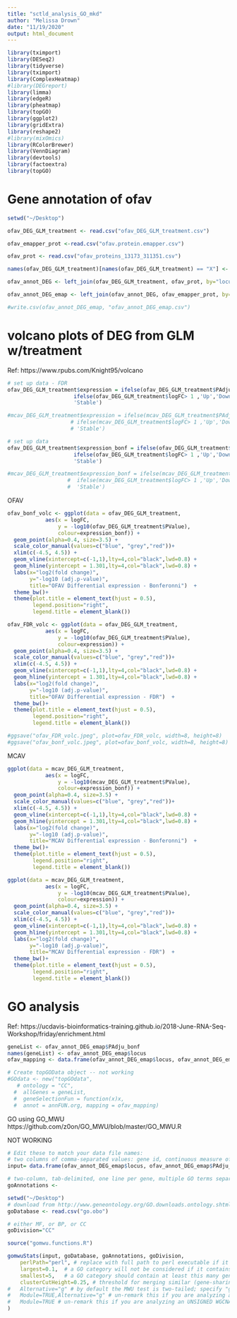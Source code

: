 ```yaml
---
title: "sctld_analysis_GO_mkd"
author: "Melissa Drown"
date: "11/19/2020"
output: html_document
---
```


```r
library(tximport)
library(DESeq2)
library(tidyverse)
library(tximport)
library(ComplexHeatmap)
#library(DEGreport)
library(limma)
library(edgeR)
library(pheatmap)
library(topGO)
library(ggplot2)
library(gridExtra)
library(reshape2)
#library(mixOmics)
library(RColorBrewer)
library(VennDiagram)
library(devtools)
library(factoextra)
library(topGO)
```

# Gene annotation of ofav
```r
setwd("~/Desktop")

ofav_DEG_GLM_treatment <- read.csv("ofav_DEG_GLM_treatment.csv")

ofav_emapper_prot <-read.csv("ofav.protein.emapper.csv")

ofav_prot <- read.csv("ofav_proteins_13173_311351.csv")

```

```r
names(ofav_DEG_GLM_treatment)[names(ofav_DEG_GLM_treatment) == "X"] <- "locus"
```


```r
ofav_annot_DEG <- left_join(ofav_DEG_GLM_treatment, ofav_prot, by="locus")
```

```r
ofav_annot_DEG_emap <- left_join(ofav_annot_DEG, ofav_emapper_prot, by="protein_product")
```

```r
#write.csv(ofav_annot_DEG_emap, "ofav_annot_DEG_emap.csv")
```

# volcano plots of DEG from GLM w/treatment
Ref: https://www.rpubs.com/Knight95/volcano
```r
# set up data - FDR
ofav_DEG_GLM_treatment$expression = ifelse(ofav_DEG_GLM_treatment$PAdju_BH < 0.05 & abs(ofav_DEG_GLM_treatment$logFC) >= 1, 
                     ifelse(ofav_DEG_GLM_treatment$logFC> 1 ,'Up','Down'),
                     'Stable')

#mcav_DEG_GLM_treatment$expression = ifelse(mcav_DEG_GLM_treatment$PAdju_BH < 0.05 & abs(mcav_DEG_GLM_treatment$logFC) >= 1, 
                    # ifelse(mcav_DEG_GLM_treatment$logFC> 1 ,'Up','Down'),
                    # 'Stable')
```

```r
# set up data
ofav_DEG_GLM_treatment$expression_bonf = ifelse(ofav_DEG_GLM_treatment$PAdju_bonf < 0.05 & abs(ofav_DEG_GLM_treatment$logFC) >= 1, 
                     ifelse(ofav_DEG_GLM_treatment$logFC> 1 ,'Up','Down'),
                     'Stable')

#mcav_DEG_GLM_treatment$expression_bonf = ifelse(mcav_DEG_GLM_treatment$PAdju_bonf < 0.05 & abs(mcav_DEG_GLM_treatment$logFC) >= 1, 
                   #  ifelse(mcav_DEG_GLM_treatment$logFC> 1 ,'Up','Down'),
                   #  'Stable')
```
OFAV
```r
ofav_bonf_volc <- ggplot(data = ofav_DEG_GLM_treatment, 
            aes(x = logFC, 
                y = -log10(ofav_DEG_GLM_treatment$PValue), 
                colour=expression_bonf)) +
  geom_point(alpha=0.4, size=3.5) +
  scale_color_manual(values=c("blue", "grey","red"))+
  xlim(c(-4.5, 4.5)) +
  geom_vline(xintercept=c(-1,1),lty=4,col="black",lwd=0.8) +
  geom_hline(yintercept = 1.301,lty=4,col="black",lwd=0.8) +
  labs(x="log2(fold change)",
       y="-log10 (adj.p-value)",
       title="OFAV Differential expression - Bonferonni")  +
  theme_bw()+
  theme(plot.title = element_text(hjust = 0.5), 
        legend.position="right", 
        legend.title = element_blank())
```

```r
ofav_FDR_volc <- ggplot(data = ofav_DEG_GLM_treatment, 
            aes(x = logFC, 
                y = -log10(ofav_DEG_GLM_treatment$PValue), 
                colour=expression)) +
  geom_point(alpha=0.4, size=3.5) +
  scale_color_manual(values=c("blue", "grey","red"))+
  xlim(c(-4.5, 4.5)) +
  geom_vline(xintercept=c(-1,1),lty=4,col="black",lwd=0.8) +
  geom_hline(yintercept = 1.301,lty=4,col="black",lwd=0.8) +
  labs(x="log2(fold change)",
       y="-log10 (adj.p-value)",
       title="OFAV Differential expression - FDR")  +
  theme_bw()+
  theme(plot.title = element_text(hjust = 0.5), 
        legend.position="right", 
        legend.title = element_blank())
```

```r
#ggsave("ofav_FDR_volc.jpeg", plot=ofav_FDR_volc, width=8, height=8)
#ggsave("ofav_bonf_volc.jpeg", plot=ofav_bonf_volc, width=8, height=8)
```


MCAV
```r
ggplot(data = mcav_DEG_GLM_treatment, 
            aes(x = logFC, 
                y = -log10(mcav_DEG_GLM_treatment$PValue), 
                colour=expression_bonf)) +
  geom_point(alpha=0.4, size=3.5) +
  scale_color_manual(values=c("blue", "grey","red"))+
  xlim(c(-4.5, 4.5)) +
  geom_vline(xintercept=c(-1,1),lty=4,col="black",lwd=0.8) +
  geom_hline(yintercept = 1.301,lty=4,col="black",lwd=0.8) +
  labs(x="log2(fold change)",
       y="-log10 (adj.p-value)",
       title="MCAV Differential expression - Bonferonni")  +
  theme_bw()+
  theme(plot.title = element_text(hjust = 0.5), 
        legend.position="right", 
        legend.title = element_blank())
```

```r
ggplot(data = mcav_DEG_GLM_treatment, 
            aes(x = logFC, 
                y = -log10(mcav_DEG_GLM_treatment$PValue), 
                colour=expression)) +
  geom_point(alpha=0.4, size=3.5) +
  scale_color_manual(values=c("blue", "grey","red"))+
  xlim(c(-4.5, 4.5)) +
  geom_vline(xintercept=c(-1,1),lty=4,col="black",lwd=0.8) +
  geom_hline(yintercept = 1.301,lty=4,col="black",lwd=0.8) +
  labs(x="log2(fold change)",
       y="-log10 (adj.p-value)",
       title="MCAV Differential expression - FDR")  +
  theme_bw()+
  theme(plot.title = element_text(hjust = 0.5), 
        legend.position="right", 
        legend.title = element_blank())
```

# GO analysis
Ref: https://ucdavis-bioinformatics-training.github.io/2018-June-RNA-Seq-Workshop/friday/enrichment.html
```r
geneList <- ofav_annot_DEG_emap$PAdju_bonf
names(geneList) <- ofav_annot_DEG_emap$locus
ofav_mapping <- data.frame(ofav_annot_DEG_emap$locus, ofav_annot_DEG_emap$GOs)

# Create topGOData object -- not working
#GOdata <- new("topGOdata",
   # ontology = "CC",
  #  allGenes = geneList,
  #  geneSelectionFun = function(x)x,
  #  annot = annFUN.org, mapping = ofav_mapping)
```
GO using GO_MWU
https://github.com/z0on/GO_MWU/blob/master/GO_MWU.R

NOT WORKING 
```r
# Edit these to match your data file names: 
# two columns of comma-separated values: gene id, continuous measure of significance. To perform standard GO enrichment analysis based on Fisher's exact test, use binary measure (0 or 1, i.e., either sgnificant or not).
input= data.frame(ofav_annot_DEG_emap$locus, ofav_annot_DEG_emap$PAdju_bonf)

# two-column, tab-delimited, one line per gene, multiple GO terms separated by semicolon. If you have multiple lines per gene, use nrify_GOtable.pl prior to running this script.
goAnnotations <-

setwd("~/Desktop")
# download from http://www.geneontology.org/GO.downloads.ontology.shtml
goDatabase <- read.csv("go.obo")

# either MF, or BP, or CC
goDivision="CC"  

source("gomwu.functions.R")
```

```r
gomwuStats(input, goDatabase, goAnnotations, goDivision,
	perlPath="perl", # replace with full path to perl executable if it is not in your system's PATH already
	largest=0.1,  # a GO category will not be considered if it contains more than this fraction of the total number of genes
	smallest=5,   # a GO category should contain at least this many genes to be considered
	clusterCutHeight=0.25, # threshold for merging similar (gene-sharing) terms. See README for details.
#	Alternative="g" # by default the MWU test is two-tailed; specify "g" or "l" of you want to test for "greater" or "less" instead. 
#	Module=TRUE,Alternative="g" # un-remark this if you are analyzing a SIGNED WGCNA module (values: 0 for not in module genes, kME for in-module genes). In the call to gomwuPlot below, specify absValue=0.001 (count number of "good genes" that fall into the module)
#	Module=TRUE # un-remark this if you are analyzing an UNSIGNED WGCNA module 
)
```

